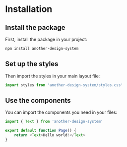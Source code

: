 # Installation

## Install the package

First, install the package in your project:

```bash
npm install another-design-system
```

## Set up the styles

Then import the styles in your main layout file:

```js
import styles from 'another-design-system/styles.css'
```

## Use the components

You can import the components you need in your files:

```js
import { Text } from 'another-design-system'

export default function Page() {
    return <Text>Hello world!</Text>
}
```
